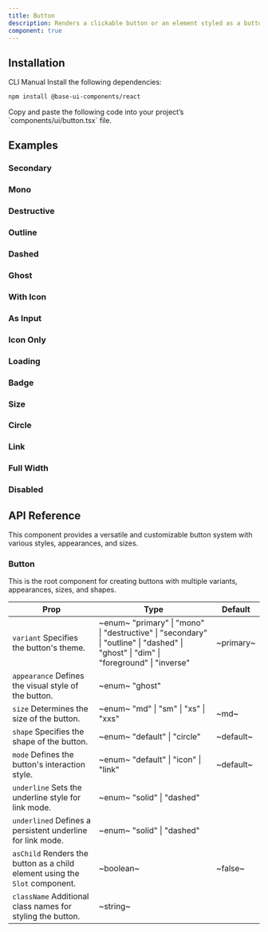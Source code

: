 ```yaml
---
title: Button
description: Renders a clickable button or an element styled as a button
component: true
---
```


<ExamplePreview path="base-button/default" />

## Installation

<Tabs defaultValue="cli">

<TabsList>
  <TabsTrigger value="cli">CLI</TabsTrigger>
  <TabsTrigger value="manual">Manual</TabsTrigger>
</TabsList>

<TabsContent value="cli">
  <CliCommands name="base-button" />
</TabsContent>

<TabsContent value="manual">    
<Steps>

<Step>
Install the following dependencies:

```bash
npm install @base-ui-components/react
```

</Step>

<Step>
Copy and paste the following code into your project’s `components/ui/button.tsx` file.

<ComponentPreview name="base-button" />

</Step>

</Steps>

</TabsContent>

</Tabs>

## Examples

### Secondary

<ExamplePreview path="base-button/secondary" />

### Mono

<ExamplePreview path="base-button/mono" />

### Destructive

<ExamplePreview path="base-button/destructive" />

### Outline

<ExamplePreview path="base-button/outline" />

### Dashed

<ExamplePreview path="base-button/dashed" />

### Ghost

<ExamplePreview path="base-button/ghost" />

### With Icon

<ExamplePreview path="base-button/with-icon" />

### As Input

<ExamplePreview path="base-button/as-input" />

### Icon Only

<ExamplePreview path="base-button/icon" />

### Loading

<ExamplePreview path="base-button/loading" />

### Badge

<ExamplePreview path="base-button/badge" />

### Size

<ExamplePreview path="base-button/size" />

### Circle

<ExamplePreview path="base-button/circle" />

### Link

<ExamplePreview path="base-button/link" />

### Full Width

<ExamplePreview path="base-button/full-width" />

### Disabled

<ExamplePreview path="base-button/disabled" />

## API Reference

This component provides a versatile and customizable button system with various styles, appearances, and sizes.

### Button

This is the root component for creating buttons with multiple variants, appearances, sizes, and shapes.

| **Prop**                                                                                               | **Type**                                                                                                                                                          | **Default** |
| ------------------------------------------------------------------------------------------------------ | ----------------------------------------------------------------------------------------------------------------------------------------------------------------- | ----------- |
| `variant` <PopoverInfo>Specifies the button's theme.</PopoverInfo>                                     | ~enum~ <PopoverInfo> "primary" \| "mono" \| "destructive" \| "secondary" \| "outline" \| "dashed" \| "ghost" \| "dim" \| "foreground" \| "inverse" </PopoverInfo> | ~primary~   |
| `appearance` <PopoverInfo>Defines the visual style of the button.</PopoverInfo>                        | ~enum~ <PopoverInfo> "ghost" </PopoverInfo>                                                                                                                       | <Na/>       |
| `size` <PopoverInfo>Determines the size of the button.</PopoverInfo>                                   | ~enum~ <PopoverInfo> "md" \| "sm" \| "xs" \| "xxs" </PopoverInfo>                                                                                                 | ~md~        |
| `shape` <PopoverInfo>Specifies the shape of the button.</PopoverInfo>                                  | ~enum~ <PopoverInfo> "default" \| "circle" </PopoverInfo>                                                                                                         | ~default~   |
| `mode` <PopoverInfo>Defines the button's interaction style.</PopoverInfo>                              | ~enum~ <PopoverInfo> "default" \| "icon" \| "link" </PopoverInfo>                                                                                                 | ~default~   |
| `underline` <PopoverInfo>Sets the underline style for link mode.</PopoverInfo>                         | ~enum~ <PopoverInfo> "solid" \| "dashed" </PopoverInfo>                                                                                                           | <Na/>       |
| `underlined` <PopoverInfo>Defines a persistent underline for link mode.</PopoverInfo>                  | ~enum~ <PopoverInfo> "solid" \| "dashed" </PopoverInfo>                                                                                                           | <Na/>       |
| `asChild` <PopoverInfo>Renders the button as a child element using the `Slot` component.</PopoverInfo> | ~boolean~                                                                                                                                                         | ~false~     |
| `className` <PopoverInfo>Additional class names for styling the button.</PopoverInfo>                  | ~string~                                                                                                                                                          | <Na/>       |

